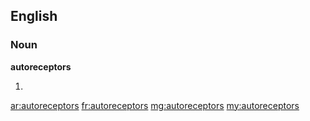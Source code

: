 ==English==

===Noun===
'''autoreceptors'''

# {{plural of|autoreceptor}}

[[ar:autoreceptors]]
[[fr:autoreceptors]]
[[mg:autoreceptors]]
[[my:autoreceptors]]